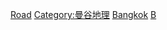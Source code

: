 {{Commons cat|Roads in Bangkok}}

[[Category:曼谷交通|Road]]
[[Category:曼谷地理|Category:曼谷地理]]
[[Category:泰国街道|Bangkok]]
[[Category:各城市街道|B]]